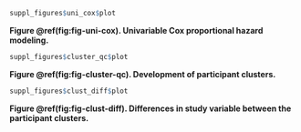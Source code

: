 ```{r fig-uni-cox, fig.width = 7.086614166, fig.height = 8.267716527, fig.cap = 'Univariable Cox proportional hazard modeling.'}

suppl_figures$uni_cox$plot

```

__Figure \@ref(fig:fig-uni-cox). Univariable Cox proportional hazard modeling.__



```{r fig-cluster-qc, fig.width = 7.086614166, fig.height = 7.480314953, fig.cap = 'Development of participant clusters.'}

suppl_figures$cluster_qc$plot

```

__Figure \@ref(fig:fig-cluster-qc). Development of participant clusters.__



```{r fig-clust-diff, fig.width = 7.086614166, fig.height = 4.724409444, fig.cap = 'Differences in study variable between the participant clusters.'}

suppl_figures$clust_diff$plot

```

__Figure \@ref(fig:fig-clust-diff). Differences in study variable between the participant clusters.__

